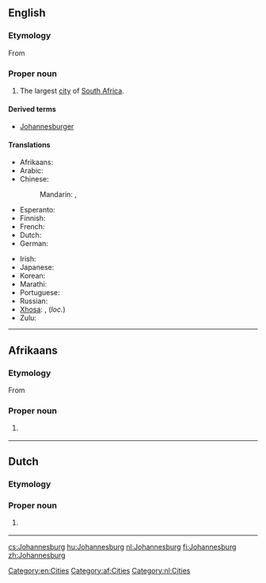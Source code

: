 {{wikipedia|dab=Johannesburg (disambiguation)}}
==English==
{{wikipedia|lang=en}}

===Etymology===
From {{etyl|nl|en}} {{l/nl|Johannesburg}}

===Proper noun===
{{en-proper noun}}

# The largest [[city]] of [[South Africa]].

====Derived terms====
* [[Johannesburger]]

====Translations====
{{trans-top|a city in South Africa}}
* Afrikaans: {{t|af|Johannesburg}}
* Arabic: {{t|ar|جوهانسبرغ|m|tr=juhanisbuurgh}}
* Chinese:
*: Mandarin: {{t|cmn|約翰內斯堡|sc=Hani}}, {{t+|cmn|约翰内斯堡|tr=Yuēhànnèisībǎo|sc=Hani}}
* Esperanto: {{t|eo|Johanesburgo}}
* Finnish: {{t+|fi|Johannesburg}}
* French: {{t|fr|Johannesburg}}
* Dutch: {{t|nl|Johannesburg}}
* German: {{t|de|Johannesburg|n}}
{{trans-mid}}
* Irish: {{t|ga|Cathair Eoin|f}}
* Japanese: {{t|ja|ヨハネスブルグ|tr=Yohanesuburugu}}
* Korean: {{t|ko|요하네스버그|tr=Yohaneseubeogeu|sc=Hang}}
* Marathi: {{t|mr|जोहॅनेस्बर्ग|n|tr=johǎnesbarga|sc=Deva}}
* Portuguese: {{t|pt|Joanesburgo}}
* Russian: {{t+|ru|Йоханнесбург|m|tr=Joxánnesburg}}
* [[Xhosa]]: {{t|xh|iRhawuti}}, {{t|xh|eRhawutini}} (''loc.'')
* Zulu: {{t|zu|iGoli}}
{{trans-bottom}}

[[Category:en:Cities]]

----
==Afrikaans==
{{wikipedia|lang=af}}
===Etymology===
From {{etyl|nl|af}} {{l/nl|Johannesburg}}
===Proper noun===
{{head|af|proper noun}}

# {{l/en|Johannesburg}} {{gloss|city in South Africa}}

[[Category:af:Cities]]

----
==Dutch==
{{wikipedia|lang=nl}}
===Etymology===
{{suffix|Johannes|burgh|lang=nl}}
===Proper noun===
{{head|nl|proper noun}}
# {{l/en|Johannesburg}} {{gloss|city in South Africa}}

[[Category:nl:Cities]]
----

[[cs:Johannesburg]]
[[hu:Johannesburg]]
[[nl:Johannesburg]]
[[fi:Johannesburg]]
[[zh:Johannesburg]]